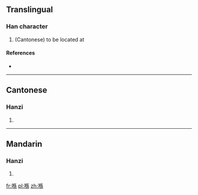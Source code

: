 ==Translingual==

===Han character===
{{Han char|rn=30|rad=口|as=09|sn=12|four=|canj=口人竹火 (ROHF)}}

# (Cantonese) to be located at <br>{{also|匸}}

====References====
* {{Han ref|kx=0201.121|hdz=10657.021|uh=55BA|ud=21946}}

----

==Cantonese==

===Hanzi===
{{yue-hanzi|jyut=|y=hai2}}

{{also|匸}}

# {{defn|lang=yue|sort=口09}}

----

==Mandarin==

===Hanzi===
{{cmn-hanzi|pin=[[xì]] ([[xi4]])|wg=hsi<sup>4</sup>}}

# {{defn|lang=cmn|sort=口09}}

[[fr:喺]]
[[pl:喺]]
[[zh:喺]]